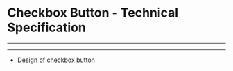 
<Meta title="UI Components/Checkbox/Checkbox Button [atom]/Specifications" />

# Checkbox Button - Technical Specification
----

<SpecificationsCheckboxButton />

---
<Notes/>

- [Design of checkbox button](?path=/story/ui-components-checkbox-button-atom-overview--page)

